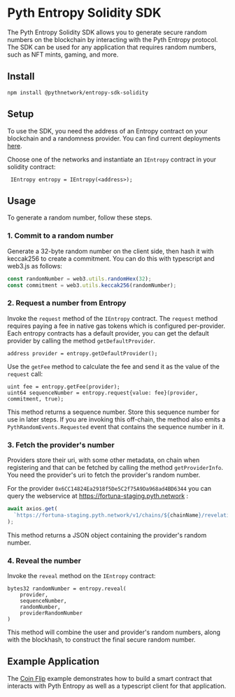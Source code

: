 # Pyth Entropy Solidity SDK

The Pyth Entropy Solidity SDK allows you to generate secure random numbers on the blockchain by
interacting with the Pyth Entropy protocol.
The SDK can be used for any application that requires random numbers, such as NFT mints, gaming, and more.

## Install

```shell
npm install @pythnetwork/entropy-sdk-solidity
```

## Setup

To use the SDK, you need the address of an Entropy contract on your blockchain and a randomness provider.
You can find current deployments [here](evm.mdx).

Choose one of the networks and instantiate an `IEntropy` contract in your solidity contract:

```solidity
 IEntropy entropy = IEntropy(<address>);
```

## Usage

To generate a random number, follow these steps.

### 1. Commit to a random number

Generate a 32-byte random number on the client side, then hash it with keccak256 to create a commitment.
You can do this with typescript and web3.js as follows:

```typescript
const randomNumber = web3.utils.randomHex(32);
const commitment = web3.utils.keccak256(randomNumber);
```

### 2. Request a number from Entropy

Invoke the `request` method of the `IEntropy` contract.
The `request` method requires paying a fee in native gas tokens which is configured per-provider.
Each entropy contracts has a default provider, you can get the default provider by calling the method `getDefaultProvider`.

```solidity
address provider = entropy.getDefaultProvider();
```

Use the `getFee` method to calculate the fee and send it as the value of the `request` call:

```solidity
uint fee = entropy.getFee(provider);
uint64 sequenceNumber = entropy.request{value: fee}(provider, commitment, true);
```

This method returns a sequence number. Store this sequence number for use in later steps.
If you are invoking this off-chain, the method also emits a `PythRandomEvents.Requested` event that contains the sequence number in it.

### 3. Fetch the provider's number

Providers store their uri, with some other metadata, on chain when registering and that can be fetched by calling the method `getProviderInfo`.
You need the provider's uri to fetch the provider's random number.

For the provider `0x6CC14824Ea2918f5De5C2f75A9Da968ad4BD6344` you can query the webservice at https://fortuna-staging.pyth.network :

```typescript
await axios.get(
  `https://fortuna-staging.pyth.network/v1/chains/${chainName}/revelations/${sequenceNumber}`
);
```

This method returns a JSON object containing the provider's random number.

### 4. Reveal the number

Invoke the `reveal` method on the `IEntropy` contract:

```solidity
bytes32 randomNumber = entropy.reveal(
    provider,
    sequenceNumber,
    randomNumber,
    providerRandomNumber
)
```

This method will combine the user and provider's random numbers, along with the blockhash, to construct the final secure random number.

## Example Application

The [Coin Flip](https://github.com/pyth-network/pyth-crosschain/tree/main/target_chains/ethereum/examples/coin_flip) example demonstrates how to build a smart contract that
interacts with Pyth Entropy as well as a typescript client for that application.

